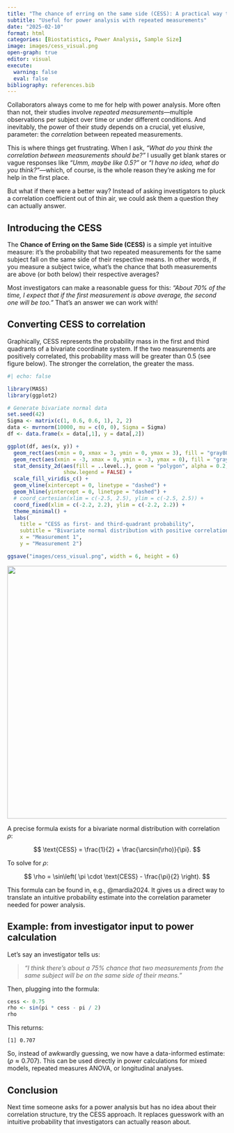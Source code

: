 ```yaml
---
title: "The chance of erring on the same side (CESS): A practical way to elicit correlation"
subtitle: "Useful for power analysis with repeated measurements"
date: "2025-02-10"
format: html
categories: [Biostatistics, Power Analysis, Sample Size]
image: images/cess_visual.png
open-graph: true
editor: visual
execute:
  warning: false
  eval: false
bibliography: references.bib
---
```


Collaborators always come to me for help with power analysis. More often than not, their studies involve *repeated measurements*---multiple observations per subject over time or under different conditions. And inevitably, the power of their study depends on a crucial, yet elusive, parameter: the *correlation* between repeated measurements.

This is where things get frustrating. When I ask, *"What do you think the correlation between measurements should be?"* I usually get blank stares or vague responses like *"Umm, maybe like 0.5?"* or *"I have no idea, what do you think?"*---which, of course, is the whole reason they're asking me for help in the first place.

But what if there were a better way? Instead of asking investigators to pluck a correlation coefficient out of thin air, we could ask them a question they can actually answer.

## Introducing the CESS

The **Chance of Erring on the Same Side (CESS)** is a simple yet intuitive measure: it’s the probability that two repeated measurements for the same subject fall on the same side of their respective means. In other words, if you measure a subject twice, what's the chance that both measurements are above (or both below) their respective averages?

Most investigators can make a reasonable guess for this: *"About 70% of the time, I expect that if the first measurement is above average, the second one will be too."* That’s an answer we can work with!

## Converting CESS to correlation

Graphically, CESS represents the probability mass in the first and third quadrants of a bivariate coordinate system. If the two measurements are positively correlated, this probability mass will be greater than 0.5 (see figure below). The stronger the correlation, the greater the mass.

```r
#| echo: false

library(MASS)
library(ggplot2)

# Generate bivariate normal data
set.seed(42)
Sigma <- matrix(c(1, 0.6, 0.6, 1), 2, 2)
data <- mvrnorm(10000, mu = c(0, 0), Sigma = Sigma)
df <- data.frame(x = data[,1], y = data[,2])

ggplot(df, aes(x, y)) +
  geom_rect(aes(xmin = 0, xmax = 3, ymin = 0, ymax = 3), fill = "gray80", alpha = 0.2) +
  geom_rect(aes(xmin = -3, xmax = 0, ymin = -3, ymax = 0), fill = "gray80", alpha = 0.2) +
  stat_density_2d(aes(fill = ..level..), geom = "polygon", alpha = 0.2,
                  show.legend = FALSE) +
  scale_fill_viridis_c() +
  geom_vline(xintercept = 0, linetype = "dashed") +
  geom_hline(yintercept = 0, linetype = "dashed") +
  # coord_cartesian(xlim = c(-2.5, 2.5), ylim = c(-2.5, 2.5)) +
  coord_fixed(xlim = c(-2.2, 2.2), ylim = c(-2.2, 2.2)) +
  theme_minimal() +
  labs(
    title = "CESS as first- and third-quadrant probability", 
    subtitle = "Bivariate normal distribution with positive correlation",
    x = "Measurement 1", 
    y = "Measurement 2")

ggsave("images/cess_visual.png", width = 6, height = 6)

```

![](images/cess_visual.png){fig-align="center" width="580"}

A precise formula exists for a bivariate normal distribution with correlation $\rho$:

$$
\text{CESS} = \frac{1}{2} + \frac{\arcsin(\rho)}{\pi}.
$$

To solve for $\rho$:

$$
\rho = \sin\left( \pi \cdot \text{CESS} - \frac{\pi}{2} \right).
$$

This formula can be found in, e.g., @mardia2024. It gives us a direct way to translate an intuitive probability estimate into the correlation parameter needed for power analysis.

## Example: from investigator input to power calculation

Let’s say an investigator tells us:

> *"I think there’s about a 75% chance that two measurements from the same subject will be on the same side of their means."*

Then, plugging into the formula:

``` r
cess <- 0.75
rho <- sin(pi * cess - pi / 2)
rho
```

This returns:

``` output
[1] 0.707
```

So, instead of awkwardly guessing, we now have a data-informed estimate: $(\rho \approx 0.707)$. This can be used directly in power calculations for mixed models, repeated measures ANOVA, or longitudinal analyses.

## Conclusion

Next time someone asks for a power analysis but has no idea about their correlation structure, try the CESS approach. It replaces guesswork with an intuitive probability that investigators can actually reason about. 
